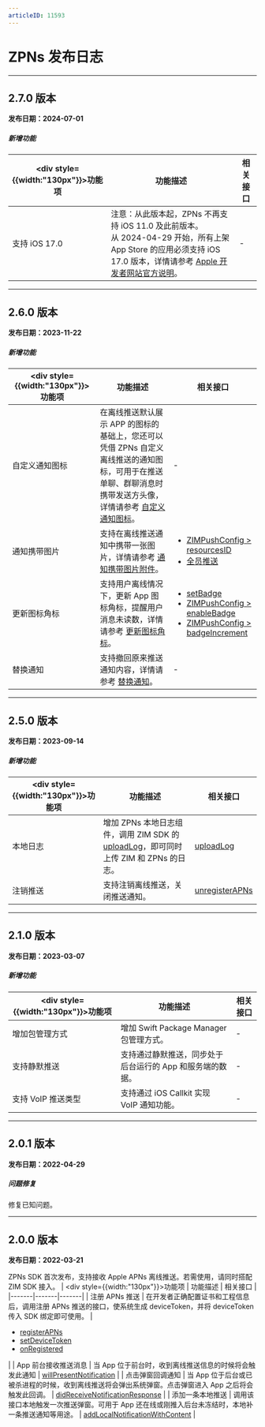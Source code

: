 ```yaml
---
articleID: 11593
---
```


# ZPNs 发布日志

---
## 2.7.0 版本

**发布日期：2024-07-01**

<h5>新增功能</h5>


| <div style={{width:"130px"}}>功能项</div>  | 功能描述 | 相关接口 |
|-------|-------|-------|
| 支持 iOS 17.0 | 注意：从此版本起，ZPNs 不再支持 iOS 11.0 及此前版本。<br />从 2024-04-29 开始，所有上架 App Store 的应用必须支持 iOS 17.0 版本，详情请参考 [Apple 开发者网站官方说明](https://developer.apple.com/news/upcoming-requirements/?id=04292024a)。 | - |

---

## 2.6.0 版本

**发布日期：2023-11-22**

<h5>新增功能</h5>

| <div style={{width:"130px"}}>功能项</div>  | 功能描述 | 相关接口 |
|-------|-------|-------|
| 自定义通知图标 | 在离线推送默认展示 APP 的图标的基础上，您还可以凭借 ZPNs 自定义离线推送的通知图标，可用于在推送单聊、群聊消息时携带发送方头像，详情请参考 [自定义通知图标](./../Offline%20push%20notifications/Best%20Practices/Modify%20a%20notification%20badge.mdx)。 | - |
| 通知携带图片 | 支持在离线推送通知中携带一张图片，详情请参考 [通知携带图片附件](./../Offline%20push%20notifications/Best%20Practices/Notify%20with%20photo%20attachment.mdx)。 | <ul><li>[ZIMPushConfig > resourcesID](@resourcesID-ZIMPushConfig)</li><li>[全员推送](/zim-server/messaging/push-message-to-all-users)</li></ul> |
| 更新图标角标 | 支持用户离线情况下，更新 App 图标角标，提醒用户消息未读数，详情请参考 [更新图标角标](./../Offline%20push%20notifications/Best%20Practices/Modify%20a%20notification%20badge.mdx)。 | <ul><li>[setBadge](@setBadge)</li><li>[ZIMPushConfig > enableBadge](@enableBadge-ZIMPushConfig)</li><li>[ZIMPushConfig > badgeIncrement](@badgeIncrement-ZIMPushConfig)</li></ul> |
| 替换通知 | 支持撤回原来推送通知内容，详情请参考 [替换通知](./../Offline%20push%20notifications/Best%20Practices/Update%20a%20push%20notification.mdx)。 | - |

---


## 2.5.0 版本

**发布日期：2023-09-14**

<h5>新增功能</h5>

| <div style={{width:"130px"}}>功能项</div>  | 功能描述 | 相关接口 |
|-------|-------|-------|
| 本地日志 | 增加 ZPNs 本地日志组件，调用 ZIM SDK 的 [uploadLog](@uploadLog)，即可同时上传 ZIM 和 ZPNs 的日志。 | [uploadLog](@uploadLog) |
| 注销推送 | 支持注销离线推送，关闭推送通知。 | [unregisterAPNs](@unregisterAPNs) |

---

## 2.1.0 版本

**发布日期：2023-03-07**

<h5>新增功能</h5>

| <div style={{width:"130px"}}>功能项</div>  | 功能描述 | 相关接口 |
|-------|-------|-------|
| 增加包管理方式 | 增加 Swift Package Manager 包管理方式。 | - |
| 支持静默推送 | 支持通过静默推送，同步处于后台运行的 App 和服务端的数据。 | - |
| 支持 VoIP 推送类型 | 支持通过 iOS Callkit 实现 VoIP 通知功能。 | - |

---

## 2.0.1 版本

**发布日期：2022-04-29**

<h5>问题修复</h5>

修复已知问题。

---

## 2.0.0 版本

**发布日期：2022-03-21**

ZPNs SDK 首次发布，支持接收 Apple APNs 离线推送。若需使用，请同时搭配 ZIM SDK 接入。
| <div style={{width:"130px"}}>功能项</div>  | 功能描述 | 相关接口 |
|-------|-------|-------|
| 注册 APNs 推送 | 在开发者正确配置证书和工程信息后，调用注册 APNs 推送的接口，使系统生成 deviceToken，并将 deviceToken 传入 SDK 绑定即可使用。 | <ul><li>[registerAPNs](@registerAPNs)</li><li>[setDeviceToken](@setDeviceToken)</li><li>[onRegistered](@onRegistered)</li></ul> |
| App 前台接收推送消息 | 当 App 位于前台时，收到离线推送信息的时候将会触发此通知 | [willPresentNotification](https://doc-zh.zego.im/article/api?doc=zim_API~objective-c_ios~protocol~ZPNs#zp-ns-notification-center-will-present-notification-user-info-with-completion-handler) |
| 点击弹窗回调通知 | 当 App 位于后台或已被杀进程的时候，收到离线推送将会弹出系统弹窗。点击弹窗进入 App 之后将会触发此回调。 | [didReceiveNotificationResponse](https://doc-zh.zego.im/article/api?doc=zim_API~objective-c_ios~protocol~ZPNs#zp-ns-notification-center-did-receive-notification-response-with-completion-handler) |
| 添加一条本地推送 | 调用该接口本地触发一次推送弹窗。可用于 App 还在线或刚推入后台未冻结时，本地补一条推送通知等用途。 | [addLocalNotificationWithContent](https://doc-zh.zego.im/article/api?doc=zim_API~objective-c_ios~protocol~ZPNs#add-local-notification-with-content-content-trigger-completion-handler) |
